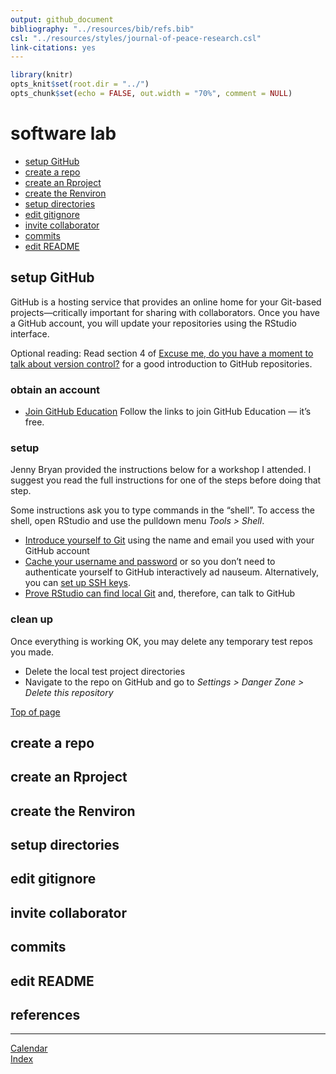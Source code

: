 ```yaml
---
output: github_document
bibliography: "../resources/bib/refs.bib" 
csl: "../resources/styles/journal-of-peace-research.csl"
link-citations: yes
---
```


```r
library(knitr)
opts_knit$set(root.dir = "../")
opts_chunk$set(echo = FALSE, out.width = "70%", comment = NULL)
```

<a name="top"></a>

# software lab 

- [setup GitHub] 
- [create a repo] 
- [create an Rproject] 
- [create the Renviron] 
- [setup directories] 
- [edit gitignore] 
- [invite collaborator] 
- [commits] 
- [edit README] 


## setup GitHub

GitHub is a hosting service that provides an online home for your
Git-based projects—critically important for sharing with collaborators.
Once you have a GitHub account, you will update your repositories using
the RStudio interface.

Optional reading: Read section 4 of [Excuse me, do you have a moment to talk about version control?](https://dx.doi.org/10.7287%2Fpeerj.preprints.3159v2) for a good introduction to GitHub repositories. 


### obtain an account

  - [Join GitHub
    Education](http://happygitwithr.com/github-acct.html#free-private-repos)
    Follow the links to join GitHub Education — it’s free.

### setup

Jenny Bryan provided the instructions below for a workshop I attended. I
suggest you read the full instructions for one of the steps before doing
that step.

Some instructions ask you to type commands in the “shell”. To access the
shell, open RStudio and use the pulldown menu *Tools \> Shell*.

  - [Introduce yourself to
    Git](http://happygitwithr.com/hello-git.html#hello-git) using the
    name and email you used with your GitHub account
  - [Cache your username and
    password](http://happygitwithr.com/credential-caching.html#credential-caching)
    or so you don’t need to authenticate yourself to GitHub
    interactively ad nauseum. Alternatively, you can [set up SSH
    keys](http://happygitwithr.com/ssh-keys.html#ssh-keys).  
  - [Prove RStudio can find local
    Git](http://happygitwithr.com/rstudio-git-github.html#rstudio-git-github)
    and, therefore, can talk to GitHub

### clean up

Once everything is working OK, you may delete any temporary test repos
you made.

  - Delete the local test project directories
  - Navigate to the repo on GitHub and go to *Settings \> Danger Zone \>
    Delete this repository*

<a href="#top">Top of page</a>

## create a repo



## create an Rproject



## create the Renviron



## setup directories



## edit gitignore



## invite collaborator



## commits



## edit README










## references

<div id="refs"></div>




---    
[Calendar](../README.md#calendar)    
[Index](../README.md#index)    
